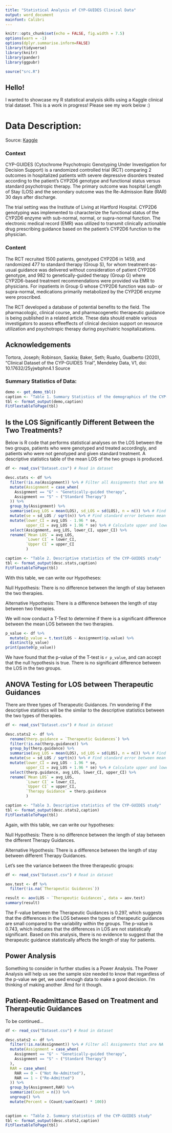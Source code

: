 ```yaml
---
title: "Statistical Analysis of CYP-GUIDES Clinical Data"
output: word_document
mainfont: Calibri
---
```


```r
knitr::opts_chunk$set(echo = FALSE, fig.width = 7.5)
options(warn = -1)
options(dplyr.summarise.inform=FALSE)
library(tidyverse)
library(knitr)
library(pander)
library(ggpubr)
```

```r
source("src.R")
```

## Hello!
I wanted to showcase my R statistical analysis skills using a Kaggle clinical trial dataset. This is a work in progress! Please see my work below :)

# Data Description: 
Source: [Kaggle](https://www.kaggle.com/datasets/shashwatwork/clinical-dataset-of-the-cypguides-trial/data)

### Context
CYP-GUIDES (Cytochrome Psychotropic Genotyping Under Investigation for Decision Support) is a randomized controlled trial (RCT) comparing 2 outcomes in hospitalized patients with severe depressive disorders treated according to the patient's CYP2D6 genotype and functional status versus standard psychotropic therapy. The primary outcome was hospital Length of Stay (LOS) and the secondary outcome was the Re-Admission Rate (RAR) 30 days after discharge.

The trial setting was the Institute of Living at Hartford Hospital. CYP2D6 genotyping was implemented to characterize the functional status of the CYP2D6 enzyme with sub-normal, normal, or supra-normal function. The electronic medical record (EMR) was utilized to transmit clinically actionable drug prescribing guidance based on the patient's CYP2D6 function to the physician.

### Content
The RCT recruited 1500 patients, genotyped CYP2D6 in 1459, and randomized 477 to standard therapy (Group S), for whom treatment-as-usual guidance was delivered without consideration of patient CYP2D6 genotype, and 982 to genetically-guided therapy (Group G) where CYP2D6-based treatment recommendations were provided via EMR to physicians. For inpatients in Group G whose CYP2D6 function was sub- or supra-normal, medications primarily metabolized by the CYP2D6 enzyme were proscribed.

The RCT developed a database of potential benefits to the field. The pharmacologic, clinical course, and pharmacogenetic therapeutic guidance is being published in a related article. These data should enable various investigators to assess effeeffects of clinical decision support on resource utilization and psychotropic therapy during psychiatric hospitalizations.

## Acknowledgements
Tortora, Joseph; Robinson, Saskia; Baker, Seth; Ruaño, Gualberto (2020), “Clinical Dataset of the CYP-GUIDES Trial”, Mendeley Data, V1, doi: 10.17632/25yjwbphn4.1 Source

### Summary Statistics of Data:

```r
demo <- get_demo_tbl()
caption <- "Table 1. Summary Statistics of the demographics of the CYP-GUIDES study"
tbl <- format_output(demo,caption)
FitFlextableToPage(tbl)
```

## Is the LOS Significantly Different Between the Two Treatments?

Below is R code that performs statistical analyses on the LOS between the two groups, patients who were genotyped and treated accordingly, and patients who were not genotyped and given standard treatment. A descriptive statistics table of the mean LOS of the two groups is produced. 

```r
df <- read_csv("Dataset.csv") # Read in dataset

desc.stats <- df %>%
  filter(!is.na(Assignment)) %>% # Filter all Assignments that are NA
  mutate(Assignment = case_when(
    Assignment == "G" ~ "Genetically-guided therapy",
    Assignment == "S" ~ ("Standard Therapy")
  )) %>%
  group_by(Assignment) %>%
  summarise(avg_LOS = mean(LOS), sd_LOS = sd(LOS), n = n()) %>% # Find mean LOS, SD LOS, and count of each group type
  mutate(se = sd_LOS / sqrt(n)) %>% # Find standard error between mean of each group
  mutate(lower_CI = avg_LOS - 1.96 * se,
         upper_CI = avg_LOS + 1.96 * se) %>% # Calculate upper and lower bounds of 95% confidence interval of mean
  select(Assignment, avg_LOS, lower_CI, upper_CI) %>%
  rename(`Mean LOS` = avg_LOS,
         `Lower CI` = lower_CI,
         `Upper CI` = upper_CI
         )

caption <- "Table 2. Descriptive statistics of the CYP-GUIDES study"
tbl <- format_output(desc.stats,caption)
FitFlextableToPage(tbl)
```

With this table, we can write our Hypotheses:

Null Hypothesis: There is no difference between the length of stay between the two therapies.
<p> Alternative Hypothesis: There is a difference between the length of stay between two therapies.

We will now conduct a T-Test to determine if there is a significant difference between the mean LOS between the two therapies.

```r
p_value <- df %>%
  mutate(p_value = t.test(LOS ~ Assignment)$p.value) %>%
  distinct(p_value)
print(paste0(p_value))
```

We have found that the p-value of the T-test is `r p_value`, and can accept that the null hypothesis is true. There is no significant difference between the LOS in the two groups.

## ANOVA Testing for LOS between Therapeutic Guidances

There are three types of Therapeutic Guidances. I'm wondering if the descriptive statistics will be the similar to the descriptive statistics between the two types of therapies.

```r
df <- read_csv("Dataset.csv") # Read in dataset

desc.stats2 <- df %>%
  rename(therp.guidance = `Therapeutic Guidances`) %>%
  filter(!is.na(therp.guidance)) %>%
  group_by(therp.guidance) %>%
  summarise(avg_LOS = mean(LOS), sd_LOS = sd(LOS), n = n()) %>% # Find mean LOS, SD LOS, and count of each group type
  mutate(se = sd_LOS / sqrt(n)) %>% # Find standard error between mean of each group
  mutate(lower_CI = avg_LOS - 1.96 * se,
         upper_CI = avg_LOS + 1.96 * se) %>% # Calculate upper and lower bounds of 95% confidence interval of mean
  select(therp.guidance, avg_LOS, lower_CI, upper_CI) %>%
  rename(`Mean LOS` = avg_LOS,
         `Lower CI` = lower_CI,
         `Upper CI` = upper_CI,
         `Therapy Guidance` = therp.guidance
         )

caption <- "Table 3. Descriptive statistics of the CYP-GUIDES study"
tbl <- format_output(desc.stats2,caption)
FitFlextableToPage(tbl)
```

Again, with this table, we can write our hypotheses:

Null Hypothesis: There is no difference between the length of stay between the different Therapy Guidances.
<p> Alternative Hypothesis: There is a difference between the length of stay between different Therapy Guidances.


Let's see the variance between the three therapeutic groups:

```r
df <- read_csv("Dataset.csv") # Read in dataset

aov.test <- df %>%
  filter(!is.na(`Therapeutic Guidances`))

result <- aov(LOS ~ `Therapeutic Guidances`, data = aov.test)
summary(result)
```
The F-value between the Therapeutic Guidances is 0.297, which suggests that the differences in the LOS between the types of therapeutic guidances are small compared to the variability within the groups. The p-value is 0.743, which indicates that the differences in LOS are not statistically significant. Based on this analysis, there is no evidence to suggest that the therapeutic guidance statistically affects the length of stay for patients.  

## Power Analysis 

Something to consider in further studies is a Power Analysis. The Power Analysis will help us see the sample size needed to know that regardless of the p-value we get, we used enough data to make a good decision. I'm thinking of making another .Rmd for it though.

## Patient-Readmittance Based on Treatment and Therapeutic Guidances

To be continued...

```r
df <- read_csv("Dataset.csv") # Read in dataset

desc.stats2 <- df %>%
  filter(!is.na(Assignment)) %>% # Filter all Assignments that are NA
  mutate(Assignment = case_when(
    Assignment == "G" ~ "Genetically-guided therapy",
    Assignment == "S" ~ ("Standard Therapy")
  ),
  RAR = case_when(
    RAR == 0 ~ ("Not Re-Admitted"),
    RAR == 1 ~ ("Re-Admitted")
  )) %>%
  group_by(Assignment,RAR) %>%
  summarize(Count = n()) %>%
  ungroup() %>%
  mutate(Percent = (Count/sum(Count) * 100))
  

caption <- "Table 2. Summary statistics of the CYP-GUIDES study"
tbl <- format_output(desc.stats2,caption)
FitFlextableToPage(tbl)
```
